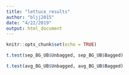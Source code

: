 ```yaml
---
title: "lettuce_results"
author: "bljj2015"
date: "4/22/2019"
output: html_document
---
```


```r
knitr::opts_chunk$set(echo = TRUE)
```

```r
t.test(sep_BG_UB$Unbagged, sep_BG_UB$Bagged)
```

```r
t.test(avg_BG_UB$Unbagged, avg_BG_UB$Bagged)
```

```r

```

